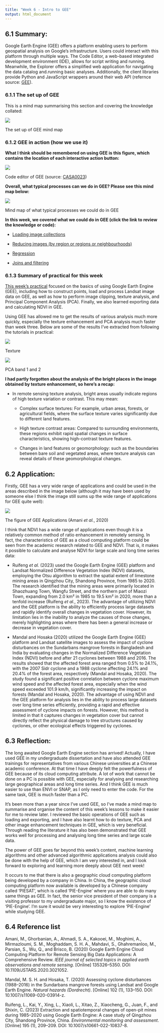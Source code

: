 ```yaml
---
title: "Week 6 - Intro to GEE"
output: html_document
---
```


## 6.1 Summary:

Google Earth Engine (GEE) offers a platform enabling users to perform geospatial analysis on Google's infrastructure. Users could interact with this platform through multiple ways. The Code Editor, a web-based integrated development environment (IDE), allows for script writing and running. Meanwhile, the Explorer offers a simplified web application for navigating the data catalog and.running basic analyses. Additionally, the client libraries provide Python and JavaScript wrappers around their web API (refernce source: [GEE](https://earthengine.google.com/platform/)).

### 6.1.1 The set up of GEE

This is a mind map summarising this section and covering the knowledge collated:

![](wk6/The_set_up_of_GEE.png){fig-align="center"}

The set up of GEE mind map

### 6.1.2 GEE in action (how we use it)

**What I think should be remembered on using GEE is this figure, which contains the location of each interactive action button:**

![](wk6/what_does_GEE_look_like.png){fig-align="center"}

Code editor of GEE (source: [CASA0023](https://github.com/andrewmaclachlan/CASA0023-lecture-5/blob/main/img/Code_editor_diagram.png))

**Overall, what typical processes can we do in GEE? Please see this mind map below:**

![](wk6/What_typical_processes_can_we_do_in_GEE.png){fig-align="center"}

Mind map of what typical processes we could do in GEE

**In this week, we covered what we could do in GEE (click the link to review the knowledge or code):**

-   [Loading image collections](https://andrewmaclachlan.github.io/CASA0023-lecture-5/#23)

-   [Reducing images (by region or regions or neighbourhoods)](https://andrewmaclachlan.github.io/CASA0023-lecture-5/#33)

-   [Regression](https://andrewmaclachlan.github.io/CASA0023-lecture-5/#40)

-   [Joins and filtering](https://andrewmaclachlan.github.io/CASA0023-lecture-5/#47)

### 6.1.3 Summary of practical for this week

[This week's practical](https://andrewmaclachlan.github.io/CASA0023/5_GEE_I.html#mosaic-images) focused on the basics of using Google Earth Engine (GEE), including how to construct points, load and process Landsat image data on GEE, as well as how to perform image clipping, texture analysis, and Principal Component Analysis (PCA). Finally, we also learned exporting data and calculating NDVI in GEE.

Using GEE has allowed me to get the results of various analysis much more quickly, especially the texture enhancement and PCA analysis much faster than week three. Below are some of the results I've extracted from following the tutorials in practical:

![](wk6/texture.jpg){fig-align="center"}

Texture

![](wk6/PCA.jpg){fig-align="center"}

PCA band 1 and 2

**I had partly forgotten about the analysis of the bright places in the image obtained by texture enhancement, so here's a recap:**

-   In remote sensing texture analysis, bright areas usually indicate regions of high texture variation or contrast. This may mean:

    -   Complex surface textures: For example, urban areas, forests, or agricultural fields, where the surface texture varies significantly due to different land features.

    -   High texture contrast areas: Compared to surrounding environments, these regions exhibit rapid spatial changes in surface characteristics, showing high-contrast texture features.

    -   Changes in land features or geomorphology: such as the boundaries between bare soil and vegetated areas, where texture analysis can reveal details of these geomorphological changes.

## 6.2 Application:

Firstly, GEE has a very wide range of applications and could be used in the areas described in the image below (although it may have been used by someone else I think the image still sums up the wide range of applications for GEE quite well):

![](wk6/GEE_applications.gif){fig-align="center"}

The figure of GEE Applications (Amani *et al.*, 2020)

I think that NDVI has a wide range of applications even though it is a relatively common method of ratio enhancement in remotely sensing. In fact, the characteristics of GEE as a cloud computing platform could be seen from the academic research related to GEE and NDVI. That is, it makes it possible to calculate and analyse NDVI for large scale and long time series data:

-   Ruifeng *et al.* (2023) used the Google Earth Engine (GEE) platform and Landsat Normalized Difference Vegetation Index (NDVI) datasets, employing the Otsu algorithm to extract the spatial extent of limestone mining areas in Qingzhou City, Shandong Province, from 1985 to 2020. The research identified that the mining areas were primarily located in Shaozhuang Town, Wangfu Street, and the northern part of Miaozi Town, expanding from 2.0 km² in 1985 to 19.5 km² in 2020, more than a tenfold increase (Ruifeng *et al.*, 2023). The advantage of utilizing NDVI and the GEE platform is the ability to efficiently process large datasets and rapidly identify overall changes in vegetation cover. However, its limitation lies in the inability to analyze the causes of those changes, merely highlighting areas where there has been a general increase or decrease in vegetation cover.

-   Mandal and Hosaka (2020) utilized the Google Earth Engine (GEE) platform and Landsat satellite images to assess the impact of cyclone disturbances on the Sundarbans mangrove forests in Bangladesh and India by evaluating changes in the Normalized Difference Vegetation Index (NDVI) before and after 21 cyclones between 1988 and 2016. The results showed that the affected forest area ranged from 0.5% to 24.1%, with the 2007 Sidr cyclone and a 1988 cyclone affecting 24.1% and 20.4% of the forest area, respectively (Mandal and Hosaka, 2020). The study found a significant positive correlation between cyclone maximum wind speed and the affected forest area, especially when the wind speed exceeded 101.9 km/h, significantly increasing the impact on forests (Mandal and Hosaka, 2020). The advantage of using NDVI and the GEE platform for analysis lies in the ability to process large datasets over long time series efficiently, providing a rapid and effective assessment of cyclone impacts on forests. However, this method is limited in that it captures changes in vegetation cover but cannot directly reflect the physical damage to tree structures caused by cyclones, or other ecological effects triggered by cyclones.

## 6.3 Reflection:

The long awaited Google Earth Engine section has arrived! Actually, I have used GEE in my undergraduate dissertation and have also attended GEE trainings for representatives from various Chinese universities at a Chinese academic conference. At that time I have deeply felt the powerfulness of GEE because of its cloud computing attribute. A lot of work that cannot be done on a PC is possible with GEE, especially for analysing and researching large geographical areas and long time series. And I think GEE is much easier to use than ENVI or SNAP, as I only need to enter the code. For the same task, GEE is much faster than a PC.

It's been more than a year since I've used GEE, so I've made a mind map to summarise and organise the content of this week's lessons to make it easier for me to review later. I reviewed the basic operations of GEE such as loading and exporting, and I have also learnt how to do texture, PCA and other image enhancement techniques in GEE, which is very beneficial. Through reading the literature it has also been demonstrated that GEE works well for processing and analysing long time series and large scale data.

The power of GEE goes far beyond this week's content, machine learning algorithms and other advanced algorithmic applications analysis could also be done with the help of GEE, which I am very interested in, and I look forward to exploring and learning more deeply about GEE next week!

It occurs to me that there is also a geographic cloud computing platform being developed by a company in China. In China, the geographic cloud computing platform now available is developed by a Chinese company called 'PIESAT', which is called 'PIE-Engine' where you are able to do many same things as GEE. In fact, the senior vice president of their company is a visiting professor to my undergraduate major, so I know the existence of 'PIE-Engine'. I'm sure it would be very interesting to explore 'PIE-Engine' while studying GEE.

## 6.4 Reference list

Amani, M., Ghorbanian, A., Ahmadi, S. A., Kakooei, M., Moghimi, A., Mirmazloumi, S. M., Moghaddam, S. H. A., Mahdavi, S., Ghahremanloo, M., Parsian, S., Wu, Q., and Brisco, B. (2020) Google Earth Engine Cloud Computing Platform for Remote Sensing Big Data Applications: A Comprehensive Review. *IEEE journal of selected topics in applied earth observations and remote sensing*. \[Online\] 135326–5350. DOI: 10.1109/JSTARS.2020.3021052.

Mandal, M. S. H. and Hosaka, T. (2020) Assessing cyclone disturbances (1988–2016) in the Sundarbans mangrove forests using Landsat and Google Earth Engine. *Natural hazards (Dordrecht)*. \[Online\] 102 (1), 133–150. DOI: 10.1007/s11069-020-03914-z.

Ruifeng, L., Kai, Y., Xing, L., Xiaoli, L., Xitao, Z., Xiaocheng, G., Juan, F., and Shixin, C. (2023) Extraction and spatiotemporal changes of open-pit mines during 1985–2020 using Google Earth Engine: A case study of Qingzhou City, Shandong Province, China. *Environmental monitoring and assessment*. \[Online\] 195 (1), 209–209. DOI: 10.1007/s10661-022-10837-8.
